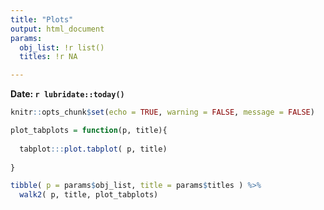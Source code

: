 ```yaml
---
title: "Plots"
output: html_document
params:
  obj_list: !r list()
  titles: !r NA

---
```


**Date: `r lubridate::today()`**

```r
knitr::opts_chunk$set(echo = TRUE, warning = FALSE, message = FALSE)
```

```r

plot_tabplots = function(p, title){
  
  tabplot:::plot.tabplot( p, title)
  
}

tibble( p = params$obj_list, title = params$titles ) %>%
  walk2( p, title, plot_tabplots)


```

